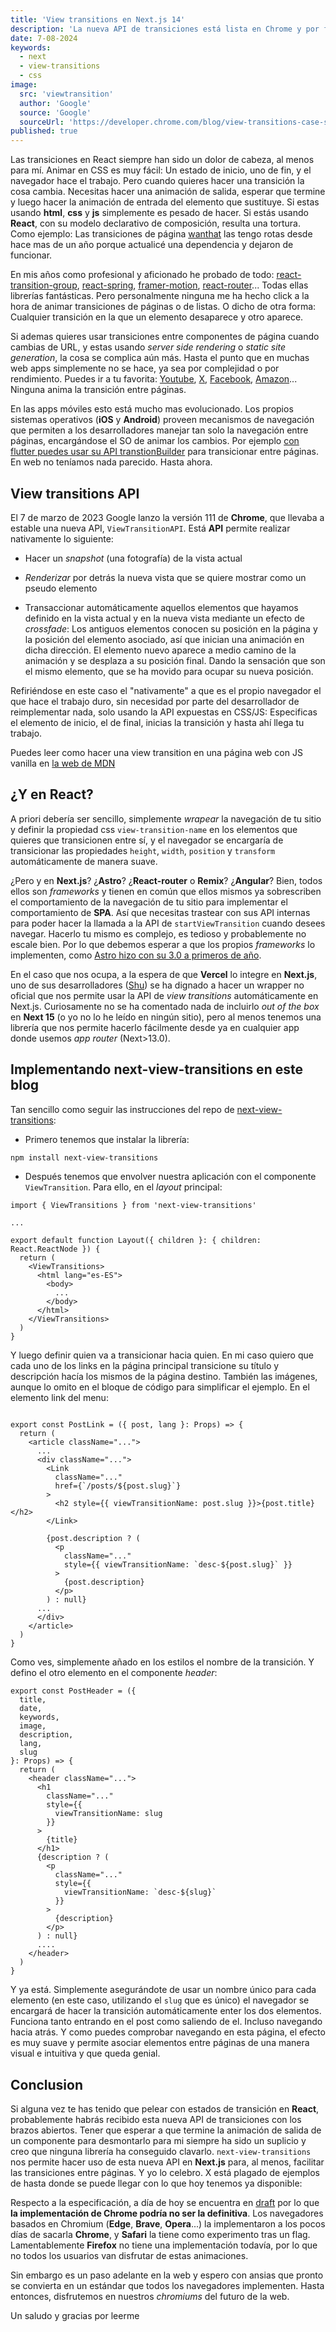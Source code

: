 ```yaml
---
title: 'View transitions en Next.js 14'
description: 'La nueva API de transiciones está lista en Chrome y por fín alguien se ha tomado la molestia de hacer un wrapper en Next'
date: 7-08-2024
keywords:
  - next
  - view-transitions
  - css
image:
  src: 'viewtransition'
  author: 'Google'
  source: 'Google'
  sourceUrl: 'https://developer.chrome.com/blog/view-transitions-case-studies?hl=es-419'
published: true
---
```


Las transiciones en React siempre han sido un dolor de cabeza, al menos para mí. Animar en CSS es muy fácil: Un estado de inicio, uno de fin, y el navegador hace el trabajo. Pero cuando quieres hacer una transición la cosa cambia. Necesitas hacer una animación de salida, esperar que termine y luego hacer la animación de entrada del elemento que sustituye. Si estas usando **html**, **css** y **js** simplemente es pesado de hacer. Si estás usando **React**, con su modelo declarativo de composición, resulta una tortura. Como ejemplo: Las transiciones de página [wanthat](whantat.io) las tengo rotas desde hace mas de un año porque actualicé una dependencia y dejaron de funcionar.

En mis años como profesional y aficionado he probado de todo: [react-transition-group](https://reactcommunity.org/react-transition-group/), [react-spring](https://www.react-spring.dev/), [framer-motion](https://www.react-spring.dev/), [react-router](https://reactrouter.com/en/main)... Todas ellas librerías fantásticas. Pero personalmente ninguna me ha hecho click a la hora de animar transiciones de páginas o de listas. O dicho de otra forma: Cualquier transición en la que un elemento desaparece y otro aparece.

<Tweet id="1690511502044971008" />

Si ademas quieres usar transiciones entre componentes de página cuando cambias de URL, y estas usando _server side rendering_ o _static site generation_, la cosa se complica aún más. Hasta el punto que en muchas web apps simplemente no se hace, ya sea por complejidad o por rendimiento. Puedes ir a tu favorita: [Youtube](youtube.com), [X](x.com), [Facebook](facebook.com), [Amazon](amazon.com)... Ninguna anima la transición entre páginas.

En las apps móviles esto está mucho mas evolucionado. Los propios sistemas operativos (**iOS** y **Android**) proveen mecanismos de navegación que permiten a los desarrolladores manejar tan solo la navegación entre páginas, encargándose el SO de animar los cambios. Por ejemplo [con flutter puedes usar su API transtionBuilder](https://docs.flutter.dev/cookbook/animation/page-route-animation) para transicionar entre páginas. En web no teníamos nada parecido. Hasta ahora.

## View transitions API

El 7 de marzo de 2023 Google lanzo la versión 111 de **Chrome**, que llevaba a estable una nueva API, `ViewTransitionAPI`. Está **API** permite realizar nativamente lo siguiente:

- Hacer un _snapshot_ (una fotografía) de la vista actual

- _Renderizar_ por detrás la nueva vista que se quiere mostrar como un pseudo elemento

- Transaccionar automáticamente aquellos elementos que hayamos definido en la vista actual y en la nueva vista mediante un efecto de _crossfade_: Los antiguos elementos conocen su posición en la página y la posición del elemento asociado, así que inician una animación en dicha dirección. El elemento nuevo aparece a medio camino de la animación y se desplaza a su posición final. Dando la sensación que son el mismo elemento, que se ha movido para ocupar su nueva posición.

Refiriéndose en este caso el "nativamente" a que es el propio navegador el que hace el trabajo duro, sin necesidad por parte del desarrollador de reimplementar nada, solo usando la API expuestas en CSS/JS: Especificas el elemento de inicio, el de final, inicias la transición y hasta ahí llega tu trabajo.

<Tweet id="1783544111045263711" />

Puedes leer como hacer una view transition en una página web con JS vanilla en [la web de MDN](https://developer.mozilla.org/en-US/docs/Web/API/View_Transitions_API/Using)

## ¿Y en React?

A priori debería ser sencillo, simplemente _wrapear_ la navegación de tu sitio y definir la propiedad css `view-transition-name` en los elementos que quieres que transicionen entre sí, y el navegador se encargaría de transicionar las propiedades `height`, `width`, `position` y `transform` automáticamente de manera suave.

¿Pero y en **Next.js**? ¿**Astro**? ¿**React-router** o **Remix**? ¿**Angular**? Bien, todos ellos son _frameworks_ y tienen en común que ellos mismos ya sobrescriben el comportamiento de la navegación de tu sitio para implementar el comportamiento de **SPA**. Así que necesitas trastear con sus API internas para poder hacer la llamada a la API de `startViewTransition` cuando desees navegar. Hacerlo tu mismo es complejo, es tedioso y probablemente no escale bien. Por lo que debemos esperar a que los propios _frameworks_ lo implementen, como [Astro hizo con su 3.0 a primeros de año](https://docs.astro.build/en/guides/view-transitions/).

En el caso que nos ocupa, a la espera de que **Vercel** lo integre en **Next.js**, uno de sus desarrolladores ([Shu](https://twitter.com/shuding_)) se ha dignado a hacer un wrapper no oficial que nos permite usar la API de _view transitions_ automáticamente en Next.js. Curiosamente no se ha comentado nada de incluirlo _out of the box_ en **Next 15** (o yo no lo he leído en ningún sitio), pero al menos tenemos una librería que nos permite hacerlo fácilmente desde ya en cualquier app donde usemos _app router_ (Next>13.0).

<Tweet id="1779555180154876401" />

## Implementando next-view-transitions en este blog

Tan sencillo como seguir las instrucciones del repo de [next-view-transitions](https://github.com/shuding/next-view-transitions):

- Primero tenemos que instalar la librería:

```bash
npm install next-view-transitions
```

- Después tenemos que envolver nuestra aplicación con el componente `ViewTransition`. Para ello, en el _layout_ principal:

```jsx@app/layout.tsx
import { ViewTransitions } from 'next-view-transitions'

...

export default function Layout({ children }: { children: React.ReactNode }) {
  return (
    <ViewTransitions>
      <html lang="es-ES">
        <body>
          ...
        </body>
      </html>
    </ViewTransitions>
  )
}
```

Y luego definir quien va a transicionar hacia quien. En mi caso quiero que cada uno de los links en la página principal transicione su título y descripción hacía los mismos de la página destino. También las imágenes, aunque lo omito en el bloque de código para simplificar el ejemplo. En el elemento link del menu:

```jsx@app/components/post-link.tsx

export const PostLink = ({ post, lang }: Props) => {
  return (
    <article className="...">
      ...
      <div className="...">
        <Link
          className="..."
          href={`/posts/${post.slug}`}
        >
          <h2 style={{ viewTransitionName: post.slug }}>{post.title}</h2>
        </Link>

        {post.description ? (
          <p
            className="..."
            style={{ viewTransitionName: `desc-${post.slug}` }}
          >
            {post.description}
          </p>
        ) : null}
      ...
      </div>
    </article>
  )
}
```

Como ves, simplemente añado en los estilos el nombre de la transición. Y defino el otro elemento en el componente _header_:

```jsx@app/components/post-header.tsx
export const PostHeader = ({
  title,
  date,
  keywords,
  image,
  description,
  lang,
  slug
}: Props) => {
  return (
    <header className="...">
      <h1
        className="..."
        style={{
          viewTransitionName: slug
        }}
      >
        {title}
      </h1>
      {description ? (
        <p
          className="..."
          style={{
            viewTransitionName: `desc-${slug}`
          }}
        >
          {description}
        </p>
      ) : null}
      ....
    </header>
  )
}
```

Y ya está. Simplemente asegurándote de usar un nombre único para cada elemento (en este caso, utilizando el `slug` que es único) el navegador se encargará de hacer la transición automáticamente enter los dos elementos. Funciona tanto entrando en el post como saliendo de el. Incluso navegando hacia atrás. Y como puedes comprobar navegando en esta página, el efecto es muy suave y permite asociar elementos entre páginas de una manera visual e intuitiva y que queda genial.

## Conclusion

Si alguna vez te has tenido que pelear con estados de transición en **React**, probablemente habrás recibido esta nueva API de transiciones con los brazos abiertos. Tener que esperar a que termine la animación de salida de un componente para desmontarlo para mi siempre ha sido un suplicio y creo que ninguna librería ha conseguido clavarlo. `next-view-transitions` nos permite hacer uso de esta nueva API en **Next.js** para, al menos, facilitar las transiciones entre páginas. Y yo lo celebro. X está plagado de ejemplos de hasta donde se puede llegar con lo que hoy tenemos ya disponible:

<Tweet id="1796598498265305279" />

Respecto a la especificación, a día de hoy se encuentra en [draft](https://drafts.csswg.org/css-view-transitions/) por lo que **la implementación de Chrome podría no ser la definitiva**. Los navegadores basados en Chromium (**Edge**, **Brave**, **Opera**...) la implementaron a los pocos días de sacarla **Chrome**, y **Safari** la tiene como experimento tras un flag. Lamentablemente **Firefox** no tiene una implementación todavía, por lo que no todos los usuarios van disfrutar de estas animaciones.

Sin embargo es un paso adelante en la web y espero con ansias que pronto se convierta en un estándar que todos los navegadores implementen. Hasta entonces, disfrutemos en nuestros _chromiums_ del futuro de la web.

Un saludo y gracias por leerme
